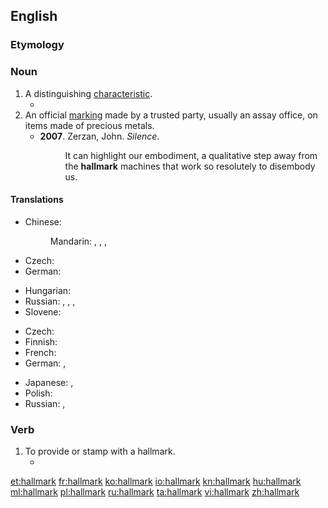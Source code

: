 ==English==

===Etymology===
{{etystub}}

===Noun===
{{wikipedia}}
{{en-noun}}

# A distinguishing [[characteristic]].
#* {{quote-news
|year=2011
|date=February 1
|author=Phil McNulty
|title=Arsenal   2 - 1   Everton
|work=BBC
|url=http://news.bbc.co.uk/sport2/hi/football/eng_prem/9379477.stm
|page=
|passage=Arsene Wenger's side showed little of the style and fluidity that is their '''hallmark''' but this was about digging deep and getting the job done, qualities they demonstrated and that will serve them well as the season reaches its climax.}}
# An official [[marking]] made by a trusted party, usually an assay office, on items made of precious metals.
#* '''2007'''.  Zerzan, John.  ''Silence''.
#*: It can highlight our embodiment, a qualitative step away from the '''hallmark''' machines that work so resolutely to disembody us.

====Translations====
{{trans-top|a distinct characteristic}}
* Chinese:
*: Mandarin: {{t|cmn|標誌|sc=Hani}}, {{t|cmn|标志|tr=biāozhì|sc=Hani}}, {{t|cmn|特徵|sc=Hani}}, {{t|cmn|特征|tr=tèzhēng|sc=Hani}}
* Czech: {{t-|cs|punc|m}}
* German: {{t+|de|Kennzeichen|n}}
{{trans-mid}}
* Hungarian: {{t-|hu|fémjel}}
* Russian: {{t+|ru|признак|m|tr=príznak|sc=Cyrl}}, {{t+|ru|критерий|m|tr=kritɛ́rij|sc=Cyrl}}, {{t+|ru|символ|m|tr=símvol|sc=Cyrl}}, {{t+|ru|знак|m|tr=znak|sc=Cyrl}}
* Slovene: {{t-|sl|značilnost|f}}
{{trans-bottom}}

{{trans-top|an official marking}}
* Czech: {{t-|cs|punc|m}}
* Finnish: {{t-|fi|tarkastusleima}}
* French: {{t+|fr|poinçon|m}}
* German: {{t-|de|Repunze|f}}, {{t+|de|Punze|f}}
{{trans-mid}}
* Japanese: {{t-|ja|太鼓判|tr=たいこばん, taikoban|sc=Jpan}}, {{t-|ja|極印|tr=ごくいん, gokuin|sc=Jpan}}
* Polish: {{t-|pl|probiernictwo|n}}
* Russian: {{t+|ru|проба|f|tr=próba}}, {{t+|ru|клеймо|n|tr=klejmó}}
{{trans-bottom}}

===Verb===
{{en-verb}}

# To provide or stamp with a hallmark.
#*{{quote-book|year=1905|author=[[w:Emma Orczy|Baroness Emmuska Orczy]]
|title=[[w:The Case of Miss Elliott|The Ayrsham Mystery]]
|chapter=2|url=http://openlibrary.org/works/OL8479084W
|passage=The cane was undoubtedly of foreign make, for it had a solid silver ferrule at one end, which was not English '''hall–marked'''.}}

[[et:hallmark]]
[[fr:hallmark]]
[[ko:hallmark]]
[[io:hallmark]]
[[kn:hallmark]]
[[hu:hallmark]]
[[ml:hallmark]]
[[pl:hallmark]]
[[ru:hallmark]]
[[ta:hallmark]]
[[vi:hallmark]]
[[zh:hallmark]]
